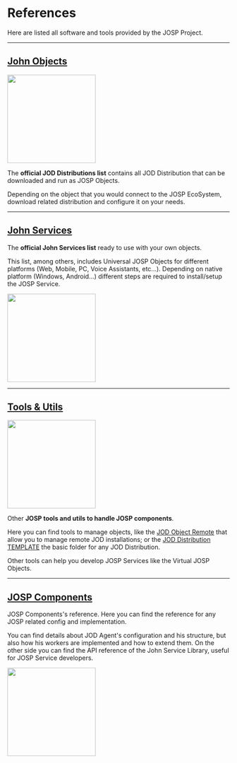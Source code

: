 # References


Here are listed all software and tools provided by the JOSP Project.

---

## [John Objects](/docs/references/jod_dists/)


<Grid container spacing={4}>
  <Grid item xs={2}>
    <img src="/docs/img/icons/JOD_Icon_250.png" width="200" />
  </Grid>
  <Grid item xs={10}>

The **official JOD Distributions list** contains all JOD Distribution that can be downloaded and run as JOSP Objects.

Depending on the object that you would connect to the JOSP EcoSystem, download related distribution and configure it on your needs.

  </Grid>
</Grid>

---

## [John Services](/docs/references/jsl_services/)

<Grid container spacing={4}>
  <Grid item xs={10}>

The **official John Services list** ready to use with your own objects.

This list, among others, includes Universal JOSP Objects for different platforms (Web, Mobile, PC, Voice Assistants, etc...). Depending on native platform (Windows, Android...) different steps are required to install/setup the JOSP Service.

  </Grid>
  <Grid item xs={2}>
    <img src="/docs/img/icons/JSL_Icon_250.png" width="200" />
  </Grid>
</Grid>

---

## [Tools & Utils](/docs/references/tools/)

<Grid container spacing={4}>
  <Grid item xs={2}>
    <img src="/docs/img/icons/Tools_Icon_250.png" width="200" />
  </Grid>
  <Grid item xs={10}>

Other **JOSP tools and utils to handle JOSP components**.

Here you can find tools to manage objects, like the [JOD Object Remote](/docs/references/tools/john_object_remote/) that allow you to manage remote JOD installations; or the [JOD Distribution TEMPLATE](/docs/references/tools/jod_dist_template/) the basic folder for any JOD Distribution.

Other tools can help you develop JOSP Services like the Virtual JOSP Objects.

  </Grid>
</Grid>

---

## [JOSP Components](/docs/references/josp/)

<Grid container spacing={4}>
  <Grid item xs={10}>

JOSP Components's reference. Here you can find the reference for any JOSP related config and implementation.

You can find details about JOD Agent's configuration and his structure, but also how his workers are implemented and how to extend them. On the other side you can find the API reference of the John Service Library, useful for JOSP Service developers.

  </Grid>
  <Grid item xs={2}>
    <img src="/docs/img/logo/logo_text_250.png" width="200" />
  </Grid>
</Grid>
